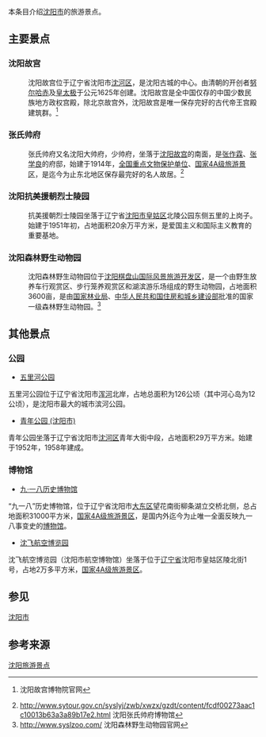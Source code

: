 本条目介绍[[沈阳市|沈阳市]]的旅游景点。

==主要景点==
===沈阳故宫===
{{main|沈阳故宫}}
:沈阳故宫位于辽宁省沈阳市[[沈河区|沈河区]]，是沈阳古城的中心。由清朝的开创者[[努尔哈赤|努尔哈赤]]及[[皇太极|皇太极]]于公元1625年创建。沈阳故宫是全中国仅存的中国少数民族地方政权宫殿，除北京故宫外，沈阳故宫是唯一保存完好的古代帝王宫殿建筑群。<ref>{{cite web |url=http://www.sypm.org.cn/zh/ |title=存档副本 |accessdate=2013-04-26 |deadurl=yes |archiveurl=https://web.archive.org/web/20130513182150/http://www.sypm.org.cn/zh/ |archivedate=2013-05-13 }} 沈阳故宫博物院官网</ref>

===张氏帅府===
{{main|沈阳大帅府}}
:张氏帅府又名沈阳大帅府，少帅府，坐落于[[沈阳故宫|沈阳故宫]]的南面，是[[张作霖|张作霖]]、[[张学良|张学良]]的府邸，始建于1914年，[[全国重点文物保护单位|全国重点文物保护单位]]、[[国家4A级旅游景区|国家4A级旅游景区]]，是迄今为止东北地区保存最完好的名人故居。<ref>http://www.sytour.gov.cn/syslyj/zwb/xwzx/gzdt/content/fcdf00273aac1c10013b63a3a89b17e2.html{{dead link|date=2018年3月 |bot=InternetArchiveBot |fix-attempted=yes }} 沈阳张氏帅府博物馆 </ref>

===沈阳抗美援朝烈士陵园===
{{main|沈阳抗美援朝烈士陵园}}
:抗美援朝烈士陵园坐落于辽宁省[[沈阳市|沈阳市]][[皇姑区|皇姑区]]北陵公园东侧五里的上岗子。始建于1951年初，占地面积20余万平方米，是爱国主义和国际主义教育的重要基地。

===沈阳森林野生动物园===
{{main|瀋陽森林野生動物園}} 
:沈阳森林野生动物园位于[[沈阳棋盘山国际风景旅游开发区|沈阳棋盘山国际风景旅游开发区]]，是一个由野生放养车行观赏区、步行笼养观赏区和湖滨游乐场组成的野生动物园，占地面积3600亩，是由[[国家林业局|国家林业局]]、[[中华人民共和国住房和城乡建设部|中华人民共和国住房和城乡建设部]]批准的国家一级森林野生动物园。<ref>http://www.syslzoo.com/ {{Wayback|url=http://www.syslzoo.com/ |date=20130302105353 }}  沈阳森林野生动物园官网</ref>


==其他景点==
===公园===

* [[五里河公园|五里河公园]]
五里河公园位于辽宁省沈阳市[[浑河|浑河]]北岸，占地总面积为126公顷（其中河心岛为12公顷），是沈阳市最大的城市滨河公园。

* [[青年公园_(沈阳市)|青年公园 (沈阳市)]]
青年公园坐落于辽宁省沈阳市[[沈河区|沈河区]]青年大街中段，占地面积29万平方米。始建于1952年，1958年建成。

===博物馆===
* [[九·一八历史博物馆|九·一八历史博物馆]]
“九一八”历史博物馆，位于辽宁省沈阳市[[大东区|大东区]]望花南街柳条湖立交桥北侧，总占地面积31000平方米，[[国家4A级旅游景区|国家4A级旅游景区]]，是国内外迄今为止唯一全面反映九一八事变史的[[博物馆|博物馆]]。

* [[沈飞航空博览园|沈飞航空博览园]]
沈飞航空博览园（沈阳市航空博物馆）坐落于位于[[辽宁省|辽宁省]]沈阳市皇姑区陵北街1号，占地2万多平方米，[[国家4A级旅游景区|国家4A级旅游景区]]。

==参见==
[[沈阳市|沈阳市]]
==参考来源==
<references/>
[[Category:沈阳|沈阳旅游景点]]
